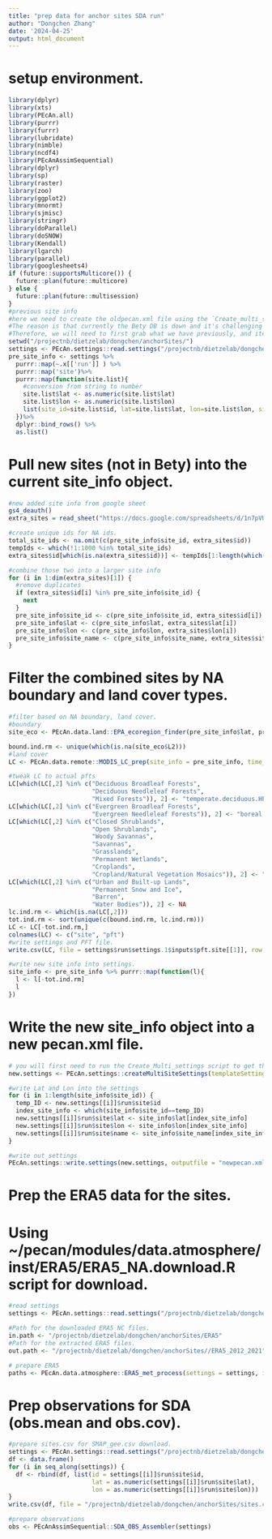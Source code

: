 ```yaml
---
title: "prep data for anchor sites SDA run"
author: "Dongchen Zhang"
date: '2024-04-25'
output: html_document
---
```


# setup environment.

```r
library(dplyr)
library(xts)
library(PEcAn.all)
library(purrr)
library(furrr)
library(lubridate)
library(nimble)
library(ncdf4)
library(PEcAnAssimSequential)
library(dplyr)
library(sp)
library(raster)
library(zoo)
library(ggplot2)
library(mnormt)
library(sjmisc)
library(stringr)
library(doParallel)
library(doSNOW)
library(Kendall)
library(lgarch)
library(parallel)
library(googlesheets4)
if (future::supportsMulticore()) {
  future::plan(future::multicore)
} else {
  future::plan(future::multisession)
}
#previous site info
#here we need to create the oldpecan.xml file using the `Create_multi_settings.R` script for the anchor site group on the Bety DB with group ID `1000000033`.
#The reason is that currently the Bety DB is down and it's challenging to create new records within it.
#Therefore, we will need to first grab what we have previously, and iteratively add new sites to the site info and write them into the new pecan.xml file.
setwd("/projectnb/dietzelab/dongchen/anchorSites/")
settings <- PEcAn.settings::read.settings("/projectnb/dietzelab/dongchen/anchorSites/SDA/oldpecan.xml")
pre_site_info <- settings %>% 
  purrr::map(~.x[['run']] ) %>% 
  purrr::map('site')%>% 
  purrr::map(function(site.list){
    #conversion from string to number
    site.list$lat <- as.numeric(site.list$lat)
    site.list$lon <- as.numeric(site.list$lon)
    list(site_id=site.list$id, lat=site.list$lat, lon=site.list$lon, site_name=site.list$name)
  })%>% 
  dplyr::bind_rows() %>% 
  as.list()
```

# Pull new sites (not in Bety) into the current site_info object.

```r
#new added site info from google sheet
gs4_deauth()
extra_sites = read_sheet("https://docs.google.com/spreadsheets/d/1n7pVUcrYrB0S8bqrj77tUNrLHA2c_yqzkZL8mgdVDjs/edit#gid=0","To Add")

#create unique ids for NA ids.
total_site_ids <- na.omit(c(pre_site_info$site_id, extra_sites$id))
tempIds <- which(!1:1000 %in% total_site_ids)
extra_sites$id[which(is.na(extra_sites$id))] <- tempIds[1:length(which(is.na(extra_sites$id)))]

#combine those two into a larger site info
for (i in 1:dim(extra_sites)[1]) {
  #remove duplicates
  if (extra_sites$id[i] %in% pre_site_info$site_id) {
    next
  }
  pre_site_info$site_id <- c(pre_site_info$site_id, extra_sites$id[i])
  pre_site_info$lat <- c(pre_site_info$lat, extra_sites$lat[i])
  pre_site_info$lon <- c(pre_site_info$lon, extra_sites$lon[i])
  pre_site_info$site_name <- c(pre_site_info$site_name, extra_sites$sitename[i])
}
```

# Filter the combined sites by NA boundary and land cover types.

```r
#filter based on NA boundary, land cover.
#boundary
site_eco <- PEcAn.data.land::EPA_ecoregion_finder(pre_site_info$lat, pre_site_info$lon)

bound.ind.rm <- unique(which(is.na(site_eco$L2)))
#land cover
LC <- PEcAn.data.remote::MODIS_LC_prep(site_info = pre_site_info, time_points = settings$state.data.assimilation$start.date, qc.filter = F)

#tweak LC to actual pfts
LC[which(LC[,2] %in% c("Deciduous Broadleaf Forests", 
                       "Deciduous Needleleaf Forests", 
                       "Mixed Forests")), 2] <- "temperate.deciduous.HPDA"
LC[which(LC[,2] %in% c("Evergreen Broadleaf Forests", 
                       "Evergreen Needleleaf Forests")), 2] <- "boreal.coniferous"
LC[which(LC[,2] %in% c("Closed Shrublands", 
                       "Open Shrublands", 
                       "Woody Savannas", 
                       "Savannas", 
                       "Grasslands",
                       "Permanent Wetlands",
                       "Croplands",
                       "Cropland/Natural Vegetation Mosaics")), 2] <- "semiarid.grassland_HPDA"
LC[which(LC[,2] %in% c("Urban and Built-up Lands", 
                       "Permanent Snow and Ice", 
                       "Barren",
                       "Water Bodies")), 2] <- NA
lc.ind.rm <- which(is.na(LC[,2]))
tot.ind.rm <- sort(unique(c(bound.ind.rm, lc.ind.rm)))
LC <- LC[-tot.ind.rm,]
colnames(LC) <- c("site", "pft")
#write settings and PFT file.
write.csv(LC, file = settings$run$settings.1$inputs$pft.site[[1]], row.names = F)

#write new site info into settings.
site_info <- pre_site_info %>% purrr::map(function(l){
  l <- l[-tot.ind.rm]
  l
})
```

# Write the new site_info object into a new pecan.xml file.

```r
# you will first need to run the Create_Multi_settings script to get the template for the multi-settings
new.settings <- PEcAn.settings::createMultiSiteSettings(templateSettings = template, siteIds = site_info$site_id)

#write Lat and Lon into the settings
for (i in 1:length(site_info$site_id)) {
  temp_ID <- new.settings[[i]]$run$site$id
  index_site_info <- which(site_info$site_id==temp_ID)
  new.settings[[i]]$run$site$lat <- site_info$lat[index_site_info]
  new.settings[[i]]$run$site$lon <- site_info$lon[index_site_info]
  new.settings[[i]]$run$site$name <- site_info$site_name[index_site_info]#temp_ID
}

#write out settings
PEcAn.settings::write.settings(new.settings, outputfile = "newpecan.xml")
```

# Prep the ERA5 data for the sites.
# Using ~/pecan/modules/data.atmosphere/inst/ERA5/ERA5_NA.download.R script for download.

```r
#read settings
settings <- PEcAn.settings::read.settings("/projectnb/dietzelab/dongchen/anchorSites/SDA/newpecan.xml")

#Path for the downloaded ERA5 NC files.
in.path <- "/projectnb/dietzelab/dongchen/anchorSites/ERA5"
#Path for the extracted ERA5 files.
out.path <- "/projectnb/dietzelab/dongchen/anchorSites//ERA5_2012_2021"

# prepare ERA5
paths <- PEcAn.data.atmosphere::ERA5_met_process(settings = settings, in.path = in.path, out.path = out.path, write.db = F, write = T)
```

# Prep observations for SDA (obs.mean and obs.cov).

```r
#prepare sites.csv for SMAP_gee.csv download.
settings <- PEcAn.settings::read.settings("/projectnb/dietzelab/dongchen/anchorSites/SDA/pecan.xml")
df <- data.frame()
for (i in seq_along(settings)) {
  df <- rbind(df, list(id = settings[[i]]$run$site$id,
                       lat = as.numeric(settings[[i]]$run$site$lat),
                       lon = as.numeric(settings[[i]]$run$site$lon)))
}
write.csv(df, file = "/projectnb/dietzelab/dongchen/anchorSites/sites.csv", row.names = F)

#prepare observations
obs <- PEcAnAssimSequential::SDA_OBS_Assembler(settings)
```